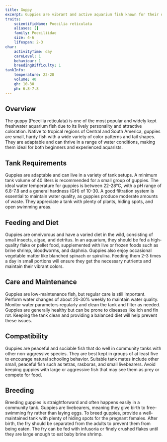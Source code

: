 ```yaml
---
title: Guppy
excerpt: Guppies are vibrant and active aquarium fish known for their diverse colors and patterns. They are easy to care for and make great additions to community tanks.
traits:
    scientificName: Poecilia reticulata
    aliases: []
    family: Poeciliidae
    size: 4-6
    lifespan: 2-3
char:
    activityTime: day
    careLevel: 1
    behaviour: 1
    breedingDifficulty: 1
tankInfo:
    temperature: 22-28
    volume: 40
    gh: 10-30
    ph: 6.8-7.8
---
```


## Overview
The guppy (Poecilia reticulata) is one of the most popular and widely kept freshwater aquarium fish due to its lively personality and attractive coloration. Native to tropical regions of Central and South America, guppies are small, hardy fish with a wide variety of color patterns and tail shapes. They are adaptable and can thrive in a range of water conditions, making them ideal for both beginners and experienced aquarists.

## Tank Requirements
Guppies are adaptable and can live in a variety of tank setups. A minimum tank volume of 40 liters is recommended for a small group of guppies. The ideal water temperature for guppies is between 22-28°C, with a pH range of 6.8-7.8 and a general hardness (GH) of 10-30. A good filtration system is essential to maintain water quality, as guppies produce moderate amounts of waste. They appreciate a tank with plenty of plants, hiding spots, and open swimming areas.

## Feeding and Diet
Guppies are omnivorous and have a varied diet in the wild, consisting of small insects, algae, and detritus. In an aquarium, they should be fed a high-quality flake or pellet food, supplemented with live or frozen foods such as brine shrimp, bloodworms, and daphnia. Guppies also enjoy occasional vegetable matter like blanched spinach or spirulina. Feeding them 2-3 times a day in small portions will ensure they get the necessary nutrients and maintain their vibrant colors.

## Care and Maintenance
Guppies are low-maintenance fish, but regular care is still important. Perform water changes of about 20-30% weekly to maintain water quality. Monitor water parameters regularly and clean the tank and filter as needed. Guppies are generally healthy but can be prone to diseases like ich and fin rot. Keeping the tank clean and providing a balanced diet will help prevent these issues.

## Compatibility
Guppies are peaceful and sociable fish that do well in community tanks with other non-aggressive species. They are best kept in groups of at least five to encourage natural schooling behavior. Suitable tank mates include other small, peaceful fish such as tetras, rasboras, and small livebearers. Avoid keeping guppies with large or aggressive fish that may see them as prey or compete for food.

## Breeding
Breeding guppies is straightforward and often happens easily in a community tank. Guppies are livebearers, meaning they give birth to free-swimming fry rather than laying eggs. To breed guppies, provide a well-maintained tank with plenty of hiding spots for the pregnant females. After birth, the fry should be separated from the adults to prevent them from being eaten. The fry can be fed with infusoria or finely crushed flakes until they are large enough to eat baby brine shrimp.
